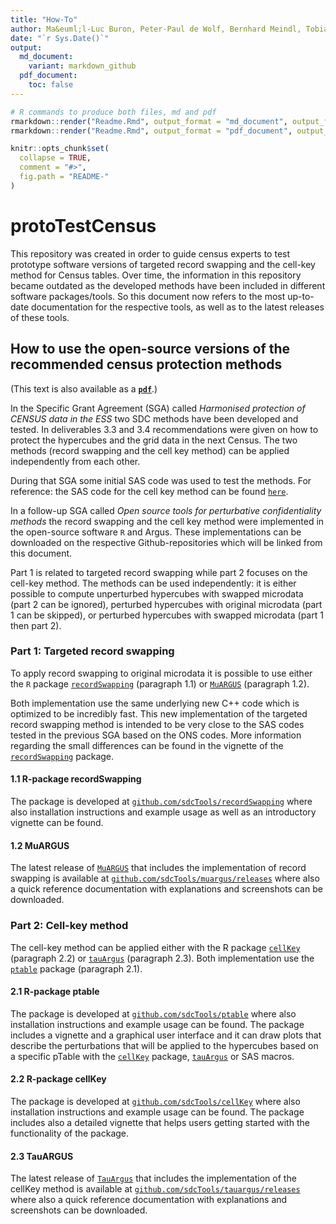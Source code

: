 ```yaml
---
title: "How-To"
author: Ma&euml;l-Luc Buron, Peter-Paul de Wolf, Bernhard Meindl, Tobias Enderle
date: "`r Sys.Date()`"
output:
  md_document:
    variant: markdown_github
  pdf_document:
    toc: false
---
```

  
<!-- README.md is generated from README.Rmd. Please edit that file -->
  
```r
# R commands to produce both files, md and pdf
rmarkdown::render("Readme.Rmd", output_format = "md_document", output_file = "README.md")
rmarkdown::render("Readme.Rmd", output_format = "pdf_document", output_file = "How_to.pdf")
```

```r
knitr::opts_chunk$set(
  collapse = TRUE,
  comment = "#>",
  fig.path = "README-"
)
```

# protoTestCensus

This repository was created in order to guide census experts to test prototype software versions of targeted record swapping and the cell-key method for Census tables. Over time, the information in this repository became outdated as the developed methods have been included in different software packages/tools. So this document now refers to the most up-to-date documentation for the respective tools, as well as to the latest releases of these tools.

## How to use the open-source versions of the recommended census protection methods

(This text is also available as a [**`pdf`**](https://github.com/sdcTools/protoTestCensus/blob/master/How_to.pdf).)

In the Specific Grant Agreement (SGA) called *Harmonised protection of CENSUS data in the ESS* two SDC methods have been developed and tested. In deliverables 3.3 and 3.4 recommendations were given on how to protect the hypercubes and the grid data in the next Census. The two methods (record swapping and the cell key method) can be applied independently from each other.

During that SGA some initial SAS code was used to test the methods. For reference: the SAS code for the cell key method can be found [`here`](https://github.com/sdcTools/protoTestCensus/CellKey/SAS). 

In a follow-up SGA called *Open source tools for perturbative confidentiality methods* the record swapping and the cell key method were implemented in the open-source software `R` and Argus. These implementations can be downloaded on the respective Github-repositories which will be linked from this document.

Part 1 is related to targeted record swapping while part 2 focuses on the cell-key method. The methods can be used independently: it is either possible to compute unperturbed hypercubes with swapped microdata (part 2 can be ignored), perturbed hypercubes with original microdata (part 1 can be skipped), or perturbed hypercubes with swapped microdata (part 1 then part 2).

### Part 1: Targeted record swapping
To apply record swapping to original microdata it is possible to use either the `R` package [`recordSwapping`](https://github.com/sdcTools/recordSwapping) (paragraph 1.1) or [`MuARGUS`](https://github.com/sdcTools/muargus) (paragraph 1.2).

Both implementation use the same underlying new C++ code which is optimized to be incredibly fast. This new implementation of the targeted record swapping method is intended to be very close to the SAS codes tested in the previous SGA based on the ONS codes. More information regarding the small differences can be found in the vignette of the [`recordSwapping`](https://github.com/sdcTools/recordSwapping) package.

#### 1.1 R-package recordSwapping

The package is developed at [`github.com/sdcTools/recordSwapping`](https://github.com/sdcTools/recordSwapping) where also installation instructions and example usage as well as an introductory vignette can be found.

#### 1.2 MuARGUS
The latest release of [`MuARGUS`](https://github.com/sdcTools/muargus) that includes the implementation of record swapping is available at [`github.com/sdcTools/muargus/releases`](https://github.com/sdcTools/muargus/releases) where also a quick reference documentation with explanations and screenshots can be downloaded.

### Part 2: Cell-key method
The cell-key method can be applied either with the R package [`cellKey`](https://github.com/sdcTools/cellKey) (paragraph 2.2) or [`tauArgus`](https://github.com/sdcTools/tauargus) (paragraph 2.3). Both implementation use the [`ptable`](https://github.com/sdcTools/ptable) package (paragraph 2.1).

#### 2.1 R-package ptable
The package is developed at [`github.com/sdcTools/ptable`](https://github.com/sdcTools/ptable) where also installation instructions and example usage can be found. The package includes a vignette and a graphical user interface and it can draw plots that describe the perturbations that will be applied to the hypercubes based on a specific pTable with the [`cellKey`](https://github.com/sdcTools/cellKey) package, [`tauArgus`](https://github.com/sdcTools/tauargus) or SAS macros.

#### 2.2 R-package cellKey
The package is developed at [`github.com/sdcTools/cellKey`](https://github.com/sdcTools/cellKey) where also installation instructions and example usage can be found. The package includes also a detailed vignette that helps users getting started with the functionality of the package.

#### 2.3 TauARGUS
The latest release of [`TauArgus`](https://github.com/sdcTools/tauargus) that includes the implementation of the cellKey method is available at [`github.com/sdcTools/tauargus/releases`](https://github.com/sdcTools/tauargus/releases) where also a quick reference documentation with explanations and screenshots can be downloaded.
